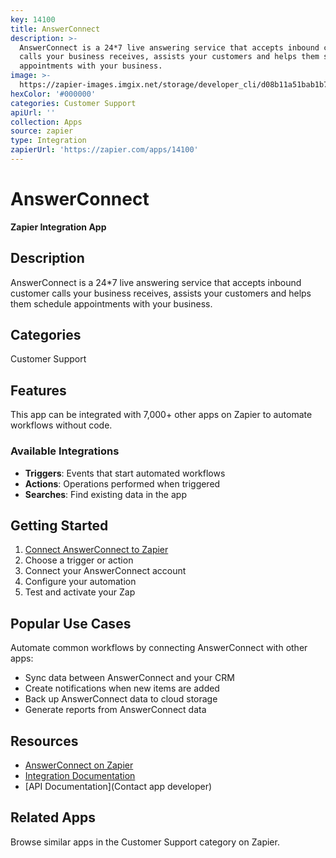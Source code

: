 ```yaml
---
key: 14100
title: AnswerConnect
description: >-
  AnswerConnect is a 24*7 live answering service that accepts inbound customer
  calls your business receives, assists your customers and helps them schedule
  appointments with your business.
image: >-
  https://zapier-images.imgix.net/storage/developer_cli/d08b11a51bab1b71097162ed74ee214c.png?auto=format%2Ccompress&ixlib=python-3.0.0&q=50
hexColor: '#000000'
categories: Customer Support
apiUrl: ''
collection: Apps
source: zapier
type: Integration
zapierUrl: 'https://zapier.com/apps/14100'
---
```

# AnswerConnect

**Zapier Integration App**

## Description

AnswerConnect is a 24*7 live answering service that accepts inbound customer calls your business receives, assists your customers and helps them schedule appointments with your business.

## Categories

Customer Support

## Features

This app can be integrated with 7,000+ other apps on Zapier to automate workflows without code.

### Available Integrations

- **Triggers**: Events that start automated workflows
- **Actions**: Operations performed when triggered
- **Searches**: Find existing data in the app

## Getting Started

1. [Connect AnswerConnect to Zapier](https://zapier.com/apps/14100)
2. Choose a trigger or action
3. Connect your AnswerConnect account
4. Configure your automation
5. Test and activate your Zap

## Popular Use Cases

Automate common workflows by connecting AnswerConnect with other apps:

- Sync data between AnswerConnect and your CRM
- Create notifications when new items are added
- Back up AnswerConnect data to cloud storage
- Generate reports from AnswerConnect data

## Resources

- [AnswerConnect on Zapier](https://zapier.com/apps/14100)
- [Integration Documentation](https://zapier.com/apps/14100/integrations)
- [API Documentation](Contact app developer)

## Related Apps

Browse similar apps in the Customer Support category on Zapier.

